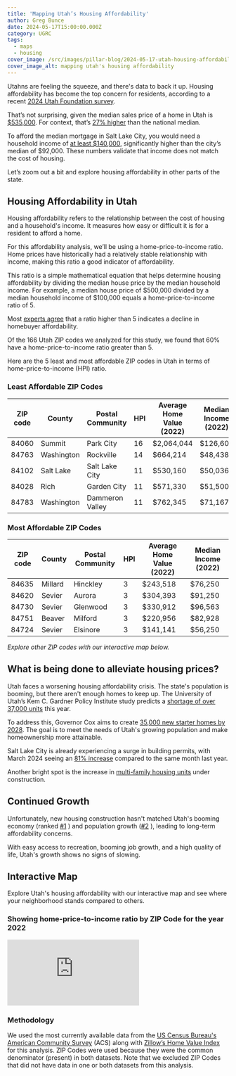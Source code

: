 ```yaml
---
title: 'Mapping Utah’s Housing Affordability'
author: Greg Bunce
date: 2024-05-17T15:00:00.000Z
category: UGRC
tags:
  - maps
  - housing
cover_image: /src/images/pillar-blog/2024-05-17-utah-housing-affordability-map/affordable_housing_social_card.png
cover_image_alt: mapping utah's housing affordability
---
```



Utahns are feeling the squeeze, and there's data to back it up. Housing affordability has become the top concern for residents, according to a recent [2024 Utah Foundation survey](https://www.utahfoundation.org/wp-content/uploads/rr819.pdf).

That’s not surprising, given the median sales price of a home in Utah is [$535,000](https://www.redfin.com/state/Utah/housing-market). For context, that’s [27% higher](https://www.redfin.com/us-housing-market) than the national median.

To afford the median mortgage in Salt Lake City, you would need a household income of [at least $140,000](https://www.axios.com/local/salt-lake-city/2023/11/02/affordable-home-slc-house-mortgage-prices), significantly higher than the city’s median of $92,000. These numbers validate that income does not match the cost of housing.

Let’s zoom out a bit and explore housing affordability in other parts of the state.

## Housing Affordability in Utah

Housing affordability refers to the relationship between the cost of housing and a household's income. It measures how easy or difficult it is for a resident to afford a home.

For this affordability analysis, we’ll be using a home-price-to-income ratio. Home prices have historically had a relatively stable relationship with income, making this ratio a good indicator of affordability.

This ratio is a simple mathematical equation that helps determine housing affordability by dividing the median house price by the median household income. For example, a median house price of $500,000 divided by a median household income of $100,000 equals a home-price-to-income ratio of 5.

Most [experts agree](https://www.fidelity.com/viewpoints/personal-finance/before-buying-house) that a ratio higher than 5 indicates a decline in homebuyer affordability.

Of the 166 Utah ZIP codes we analyzed for this study, we found that 60% have a home-price-to-income ratio greater than 5.

Here are the 5 least and most affordable ZIP codes in Utah in terms of home-price-to-income (HPI) ratio.

### Least Affordable ZIP Codes

| ZIP code | County     | Postal Community | HPI | Average Home Value (2022) | Median Income (2022) |
| -------- | ---------- | ---------------- | --- | ------------------------- | -------------------- |
| 84060    | Summit     | Park City        | 16  | $2,064,044                | $126,602             |
| 84763    | Washington | Rockville        | 14  | $664,214                  | $48,438              |
| 84102    | Salt Lake  | Salt Lake City   | 11  | $530,160                  | $50,036              |
| 84028    | Rich       | Garden City      | 11  | $571,330                  | $51,500              |
| 84783    | Washington | Dammeron Valley  | 11  | $762,345                  | $71,167              |

### Most Affordable ZIP Codes

| ZIP code | County  | Postal Community | HPI | Average Home Value (2022) | Median Income (2022) |
| -------- | ------- | ---------------- | --- | ------------------------- | -------------------- |
| 84635    | Millard | Hinckley         | 3   | $243,518                  | $76,250              |
| 84620    | Sevier  | Aurora           | 3   | $304,393                  | $91,250              |
| 84730    | Sevier  | Glenwood         | 3   | $330,912                  | $96,563              |
| 84751    | Beaver  | Milford          | 3   | $220,956                  | $82,928              |
| 84724    | Sevier  | Elsinore         | 3   | $141,141                  | $56,250              |

_Explore other ZIP codes with our interactive map below._

## What is being done to alleviate housing prices?

Utah faces a worsening housing affordability crisis. The state's population is booming, but there aren't enough homes to keep up. The University of Utah’s Kem C. Gardner Policy Institute study predicts a [shortage of over 37,000 units](https://d36oiwf74r1rap.cloudfront.net/wp-content/uploads/State-Of-Housing-Sep2023.pdf?x71849) this year.

To address this, Governor Cox aims to create [35,000 new starter homes by 2028](https://utahnewsdispatch.com/2024/03/29/housing-market-utah-gov-cox-goal-starter-homes). The goal is to meet the needs of Utah's growing population and make homeownership more attainable.

Salt Lake City is already experiencing a surge in building permits, with March 2024 seeing an [81% increase](https://www.axios.com/local/salt-lake-city/2024/05/06/single-family-home-building-permits-increase) compared to the same month last year.

Another bright spot is the increase in [multi-family housing units](https://www.utahbusiness.com/multifamily-housing-options-utah/) under construction.

## Continued Growth

Unfortunately, new housing construction hasn't matched Utah's booming economy (ranked [#1](https://www.utahbusiness.com/multifamily-housing-options-utah/) ) and population growth ([#2](https://www.utahbusiness.com/multifamily-housing-options-utah/) ), leading to long-term affordability concerns.

With easy access to recreation, booming job growth, and a high quality of life, Utah's growth shows no signs of slowing.

## Interactive Map

Explore Utah's housing affordability with our interactive map and see where your neighborhood stands compared to others.

### Showing home-price-to-income ratio by ZIP Code for the year 2022

<iframe
  class="mx-auto aspect-video w-full max-w-4xl rounded-lg border-2 border-black shadow-xl"
  title="Housing Affordability in Utah"
  src="https://utah.maps.arcgis.com/apps/instant/basic/index.html?appid=057fefdcada0440f86279c4ae6386233"
  frameborder="0"
  style="border:0"
  allowfullscreen
></iframe>

### Methodology

We used the most currently available data from the [US Census Bureau's American Community Survey](https://www.census.gov/programs-surveys/acs) (ACS) along with [Zillow’s Home Value Index](https://www.zillow.com/research/data/) for this analysis. ZIP Codes were used because they were the common denominator (present) in both datasets. Note that we excluded ZIP Codes that did not have data in one or both datasets from this analysis.
